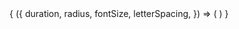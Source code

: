 

<Meta title="Components" />

<Canvas>
  <Story
    name="SaveTheDate"
    argTypes={{
      duration: { control: 'number', defaultValue: 10 },
      radius: { control: 'number', defaultValue: 80 },
      fontSize: { control: 'number', defaultValue: 16 },
      letterSpacing: { control: 'number', defaultValue: 10.5 },
    }}
  >
    {
      ({
        duration,
        radius,
        fontSize,
        letterSpacing,
      }) => (
        <SaveTheDate
          duration={duration}
          radius={radius}
          fontSize={`${fontSize}px`}
          letterSpacing={`${letterSpacing}px`}
        />
      )
    }
  </Story>
</Canvas>
